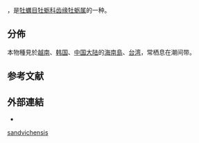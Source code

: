 {{noteTA
|T=zh-cn:缘齿牡蛎; zh-tw:波浪牡蠣;
|1=zh-cn:缘齿牡蛎; zh-tw:波浪牡蠣;
}}
{{Speciesbox
 | taxon = Dendostrea sandvichensis
 | authority = (Sowerby, 1871)
 | synonyms_ref = {{r|WoRMS_506713}}
 | synonyms =
* ''Ostrea crenulifera'' G. B. Sowerby II, 1871{{r|WoRMS_207785|Zheng 1984}}
}}
{{地区用词4|start=学名：''{{lang|la|Dendostrea sandvichensis}}''|cn=缘齿牡蛎|tw=波浪牡蠣|as=称}}，是[[牡蠣目|牡蠣目]][[牡蛎科|牡蛎科]][[齿缘牡蛎属|齿缘牡蛎属]]的一种{{r|WoRMS_506713}}。

==分佈==
本物種見於[[越南|越南]]{{r|shell_2386}}、[[韩国|韩国]]{{r|shell_2386}}、[[中国大陆|中国大陆]]{{r|shell_2386}}的[[海南島|海南島]]{{r|Zheng 1984|page1=82}}、[[台湾|台湾]]{{r|shell_2386}}，常栖息在潮间带{{r|shell_2386}}。

==参考文献==
{{reflist|refs=
<ref name="shell_2386">{{cite web
 |url=http://shell.sinica.edu.tw/chinese/shellbase_detail.php?science_no=2386
 |title=国际贝库：缘齿牡蛎
 |publisher=台湾贝类资料库
 |access-date=2018-07-04
 |language=zh-hant
 |archive-date=2016-03-04
 |archive-url=https://web.archive.org/web/20160304104734/http://shell.sinica.edu.tw/chinese/shellbase_detail.php?science_no=2386
 |dead-url=no
 }}</ref>
<ref name="WoRMS_207785">{{WoRMS |id=207785 |title=''Ostrea crenulifera'' G. B. Sowerby II, 1871 |db=MolluscaBase |access-date=2018-07-04 }}</ref>
<ref name="WoRMS_506713">{{WoRMS |id=506713 |title=''Dendostrea sandvichensis'' (G. B. Sowerby II, 1871) |db=MolluscaBase |access-date=2018-07-04 }}</ref>
<ref name="Zheng 1984">{{cite journal |url=http://www.hyxb.org.cn/aos/ch/reader/view_abstract.aspx?file_no=19840110&flag=1 |author1=[[鄭成興|鄭成興]] |author2=[[黃宗國|黃宗國]] |author3=[[張良興|張良興]] |author4=[[李傳燕|李傳燕]] |author5=[[李福榮|李福榮]] |year=1984 |title=琅玡灣附着生物和鑽孔生物的初步研究 |journal=[[海洋學報|海洋學報]] |volume=6 |issue=1 |pages=81-89 |language=zh-hans |access-date=2018-07-04 |archive-date=2018-07-04 |archive-url=https://web.archive.org/web/20180704124856/http://www.hyxb.org.cn/aos/ch/reader/view_abstract.aspx?file_no=19840110&flag=1 |dead-url=no }}</ref>
}}

==外部連結==
{{commonscat|Dendostrea sandvichensis}}
*{{Wikispecies-inline|Dendostrea sandvichensis}}
{{Taxonbar}}
[[Category:齿缘牡蛎属|sandvichensis]]
{{Mollusc-stub}}